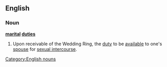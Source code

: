 ==English==

===Noun===
'''[[marital]] [[duties]]''' {{plurale tantum}}

# {{euphemism}} Upon receivable of the Wedding Ring, the [[duty]] to be [[available]] to one's [[spouse]] for [[sexual intercourse]].

[[Category:English nouns]]